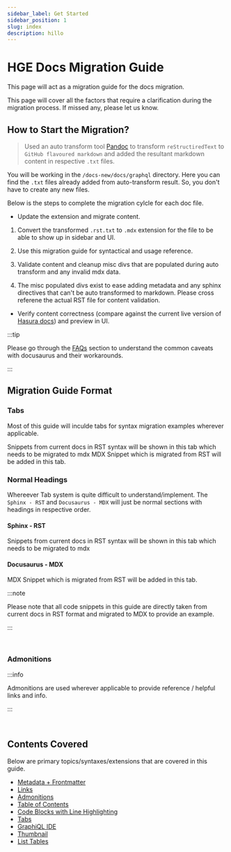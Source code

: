 ```yaml
---
sidebar_label: Get Started
sidebar_position: 1
slug: index
description: hillo
---
```


# HGE Docs Migration Guide

This page will act as a migration guide for the docs migration.

This page will cover all the factors that require a clarification during the migration process. If missed any, please let us know.


## How to Start the Migration?

> Used an auto transform tool [Pandoc](https://pandoc.org) to transform `reStructiredText` to `GitHub flavoured markdown` and added the resultant markdown content in respective `.txt` files.

You will be working in the `/docs-new/docs/graphql` directory. Here you can find the `.txt` files already added from auto-transform result. So, you don't have to create any new files.

Below is the steps to complete the migration cylcle for each doc file.

- Update the extension and migrate content.

1. Convert the transformed `.rst.txt` to `.mdx` extension for the file to be able to show up in sidebar and UI.

2. Use this migration guide for syntactical and usage reference.

3. Validate content and cleanup misc divs that are populated during auto transform and any invalid mdx data.

4. The misc populated divs exist to ease adding metadata and any sphinx directives that can't be auto transformed to markdown. Please cross referene the actual RST file for content validation.

- Verify content correctness (compare against the current live version of [Hasura docs](https://hasura.io/docs/)) and preview in UI.


:::tip

Please go through the [FAQs](/rst-vs-mdx-guide/faqs.mdx) section to understand the common caveats with docusaurus and their workarounds.

:::


## Migration Guide Format

### Tabs
Most of this guide will inculde tabs for syntax migration examples wherever applicable.


<Tabs>
  <TabItem value="sphinx" label="Sphinx - RST" default>
    Snippets from current docs in RST syntax will be shown in this tab which needs to be migrated to mdx
  </TabItem>
  <TabItem value="docusaurus" label="Docusaurus - MDX">
    MDX Snippet which is migrated from RST will be added in this tab.
  </TabItem>
</Tabs>

<br />

### Normal Headings
Whereever Tab system is quite difficult to understand/implement. The `Sphinx - RST` and `Docusaurus - MDX` will just be normal sections with headings in respective order.

#### Sphinx - RST
Snippets from current docs in RST syntax will be shown in this tab which needs to be migrated to mdx

#### Docusaurus - MDX
MDX Snippet which is migrated from RST will be added in this tab.

:::note

Please note that all code snippets in this guide are directly taken from current docs in RST format and migrated to MDX to provide an example.

:::

<br />

### Admonitions

:::info

Admonitions are used wherever applicable to provide reference / helpful links and info.

:::

<br />

## Contents Covered
Below are primary topics/syntaxes/extensions that are covered in this guide.

- [Metadata + Frontmatter](/rst-vs-mdx-guide/metadata.mdx)
- [Links](/rst-vs-mdx-guide/links.mdx)
- [Admonitions](/rst-vs-mdx-guide/admonitions.mdx)
- [Table of Contents](/rst-vs-mdx-guide/table-of-contents.mdx)
- [Code Blocks with Line Highlighting](/rst-vs-mdx-guide/code-blocks.mdx)
- [Tabs](/rst-vs-mdx-guide/tabs.mdx)
- [GraphiQL IDE](/rst-vs-mdx-guide/graphiql-ide.mdx)
- [Thumbnail](/rst-vs-mdx-guide/thumbnail.mdx)
- [List Tables](/rst-vs-mdx-guide/list-tables.mdx)

